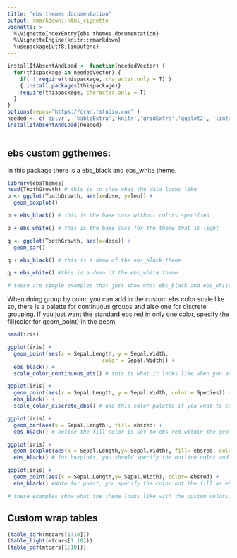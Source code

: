 ```yaml
---
title: "ebs themes documentation"
output: rmarkdown::html_vignette
vignette: >
  %\VignetteIndexEntry{ebs themes documentation}
  %\VignetteEngine{knitr::rmarkdown}
  \usepackage[utf8]{inputenc}
---
```


```r


installIfAbsentAndLoad <- function(neededVector) {
  for(thispackage in neededVector) {
    if( ! require(thispackage, character.only = T) )
    { install.packages(thispackage)}
    require(thispackage, character.only = T)
  }
}
options(repos="https://cran.rstudio.com" )
needed <- c('dplyr', 'kableExtra','knitr','gridExtra','ggplot2', 'lintr', 'roxygen2')
installIfAbsentAndLoad(needed)



```

## ebs custom ggthemes:

In this package there is a ebs_black and ebs_white theme.
```r
library(ebsThemes)
head(ToothGrowth) # this is to show what the data looks like 
p <- ggplot(ToothGrowth, aes(x=dose, y=len)) + 
  geom_boxplot() 

p + ebs_black() # this is the base case without colors specified 

p + ebs_white() # this is the base case for the theme that is light

q <- ggplot(ToothGrowth, aes(x=dose)) + 
  geom_bar()

q + ebs_black() # this is a demo of the ebs_black theme

q + ebs_white() #this is a demo of the ebs_white theme

# these are simple examples that just show what ebs_black and ebs_white look like.
```
When doing group by color, you can add in the custom ebs color scale like so, there is a palette for continuous groups and also one for discrete grouping. If you just want the standard ebs red in only one color, specify the fill(color for geom_point) in the geom.
```r
head(iris)

ggplot(iris) + 
  geom_point(aes(x = Sepal.Length, y = Sepal.Width, 
                              color = Sepal.Width)) +
  ebs_black() +
  scale_color_continuous_ebs() # this is what it looks like when you add in colors and what you color code is a continuous number

ggplot(iris) +
  geom_point(aes(x = Sepal.Length, y = Sepal.Width, color = Species)) +
  ebs_black() + 
  scale_color_discrete_ebs() # use this color palette if you wnat to color code a discrete varible

ggplot(iris) + 
  geom_bar(aes(x = Sepal.Length), fill= ebsred) +
  ebs_black() # notice the fill color is set to ebs red within the geom, this makes the bars the standard ebs red

ggplot(iris) +
  geom_boxplot(aes(x = Sepal.Length,y= Sepal.Width), fill= ebsred, color = "#fafafa") +
  ebs_black() # for boxplots, you should specify the outline color and not worry about messing with the fill color

ggplot(iris) +
  geom_point(aes(x = Sepal.Length,y= Sepal.Width), color= ebsred) +
  ebs_black() #Note for point, you specify the color not the fill as ebs red

# these examples show what the theme looks like with the custom colors. 

```



## Custom wrap tables



```r

(table_dark(mtcars[1:10])) 
(table_light(mtcars[1:10]))
(table_pdf(mtcars[1:10]))
```


